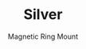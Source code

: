 ---
id: item-6
type: accessories
imgSrc: ../images/items/item6.png
specialOffers:
  - 3 FOR 2
title: Silver
subtitle: Magnetic Ring Mount
price: 24.99
---